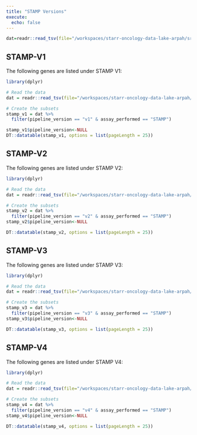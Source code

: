 ```yaml
---
title: "STAMP Versions"
execute:
  echo: false
---
```




```r
dat=readr::read_tsv(file="/workspaces/starr-oncology-data-lake-arpah/src/stamp_metadata/oncology_stamp_metadata.tsv")

```
## STAMP-V1 {#STAMP-V1}

The following genes are listed under STAMP V1:

```r
library(dplyr)

# Read the data
dat = readr::read_tsv(file="/workspaces/starr-oncology-data-lake-arpah/src/stamp_metadata/oncology_stamp_metadata.tsv")

# Create the subsets
stamp_v1 = dat %>% 
  filter(pipeline_version == "v1" & assay_performed == "STAMP")

stamp_v1$pipeline_version<-NULL
DT::datatable(stamp_v1, options = list(pageLength = 25))
```

## STAMP-V2 {#STAMP-V2}

The following genes are listed under STAMP V2:

```r
library(dplyr)

# Read the data
dat = readr::read_tsv(file="/workspaces/starr-oncology-data-lake-arpah/src/stamp_metadata/oncology_stamp_metadata.tsv")

# Create the subsets
stamp_v2 = dat %>% 
  filter(pipeline_version == "v2" & assay_performed == "STAMP")
stamp_v2$pipeline_version<-NULL

DT::datatable(stamp_v2, options = list(pageLength = 25))
```
## STAMP-V3 {#STAMP-V3}

The following genes are listed under STAMP V3:

```r
library(dplyr)

# Read the data
dat = readr::read_tsv(file="/workspaces/starr-oncology-data-lake-arpah/src/stamp_metadata/oncology_stamp_metadata.tsv")

# Create the subsets
stamp_v3 = dat %>% 
  filter(pipeline_version == "v3" & assay_performed == "STAMP")
stamp_v3$pipeline_version<-NULL

DT::datatable(stamp_v3, options = list(pageLength = 25))
```

## STAMP-V4 {#STAMP-V4}

The following genes are listed under STAMP V4:

```r
library(dplyr)

# Read the data
dat = readr::read_tsv(file="/workspaces/starr-oncology-data-lake-arpah/src/stamp_metadata/oncology_stamp_metadata.tsv")

# Create the subsets
stamp_v4 = dat %>% 
  filter(pipeline_version == "v4" & assay_performed == "STAMP")
stamp_v4$pipeline_version<-NULL

DT::datatable(stamp_v4, options = list(pageLength = 25))
```